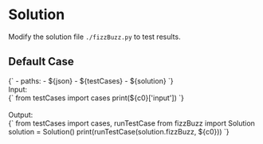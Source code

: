 


<Meta title="Data Structure/Array/1D/[412] Fizz Buzz/Solution/Python" />

# Solution

Modify the solution file `./fizzBuzz.py` to test results.

## Default Case

<Canvas withSource="open">
  <Story name="Case 0" parameters={{ docs: { source: { code } } }} inline={false} height="130px">
    <py-env>
    {`
      - paths:
        - ${json}
        - ${testCases}
        - ${solution}
    `}
    </py-env>
    <div>
      <div>Input: </div>
      <py-script>
      {`
        from testCases import cases
        print(${c0}['input'])
      `}
      </py-script>
    </div>
    <br />
    <div>
      <div>Output: </div>
      <py-script>
      {`
        from testCases import cases, runTestCase
        from fizzBuzz import Solution
        solution = Solution()
        print(runTestCase(solution.fizzBuzz, ${c0}))
      `}
      </py-script>
    </div>
  </Story>
</Canvas>
